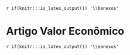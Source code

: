 `r if(knitr:::is_latex_output()) '\\banexos'`

<!--
If you feel it necessary to include an appendix, it goes here.
-->

# Artigo Valor Econômico


`r if(knitr:::is_latex_output()) '\\eanexos'`
